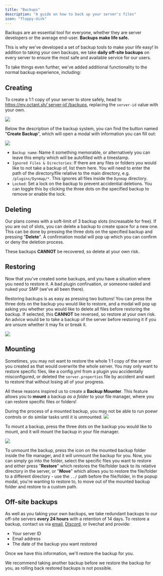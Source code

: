 ```yaml
---
title: "Backups"
description: "A guide on how to back up your server's files"
icon: "floppy-disk"
---
```


Backups are an essential tool for everyone, whether they are server developers or the average end-user. **Backups make life safe.**

This is why we've developed a set of backup tools to make your life easy! In addition to taking your own backups, we take **daily off-site backups** on every server to ensure the most safe and available service for our users.

To take things even further, we've added additional functionality to the normal backup experience, including:

## Creating

To create a 1:1 copy of your server to store safely, head to https://my.octant.sh/`server-id`/backups, replacing the `server-id` value with your own.

<Frame>
    <img src="https://i.imgur.com/hpeikxd.jpeg" />
</Frame>

Below the description of the backup system, you can find the button named "**Create Backup**", which will open a modal with information you can fill out:

<Frame>
    <img src="https://i.imgur.com/hpeikxd.jpeg" />
</Frame>

- `Backup name`: Name it something memorable, or alternatively you can leave this empty which will be autofilled with a timestamp.
- `Ignored Files & Directories`: If there are any files or folders you would like to not take a backup of, list them here. You will need to enter the path of the directory/file relative to the main directory, e.g. `/plugins/Dynmap/*`. This ignores all files inside the `Dynmap` directory.
- `Locked`: Set a lock on the backup to prevent accidential deletions. You can toggle this by clicking the three dots on the specified backup to remove or enable the lock.

## Deleting

Our plans comes with a soft-limit of 3 backup slots (increasable for free). If you are out of slots, you can delete a backup to create space for a new one. This can be done by pressing the three dots on the specified backup and pressing "**Delete**". A confirmation modal will pop up which you can confirm or deny the deletion process.

<Warning>These backups **CANNOT** be recovered, so delete at your own risk.</Warning>

## Restoring

Now that you've created some backups, and you have a situation where you need to restore it. A bad plugin confiruation, or someone raided and nuked your SMP (we've all been there).

Restoring backups is as easy as pressing two buttons! You can press the three dots on the backup you would like to restore, and a modal will pop up asking you whether you would like to delete all files before restoring the backup. If selected, this **CANNOT** be reversed, so restore at your own risk. An advice would be to take a backup of the server before restoring it if you are unsure whether it may fix or break it.

<Frame>
    <img src="https://i.imgur.com/hpeikxd.jpeg" />
</frame>

## Mounting

Sometimes, you may not want to restore the whole 1:1 copy of the server you created as that would overwrite the whole server. You may only want to restore specific files, like a config.yml from a plugin you accidentally misconfigured, or deleted the `server.properties` file by accident and want to restore that without losing all of your progress.

All these reasons inspired us to create a **Backup Mounter**. This feature allows you to **mount** a backup _as a folder_ to your file manager, where you can restore specific files or folders!

<Warning>
    During the process of a mounted backup, you may not be able to run poewr controls or do similar tasks until it is unmounted.
</Warning>

<Frame>
    <img src="https://i.imgur.com/hpeikxd.jpeg" />
</Frame>

To mount a backup, press the three dots on the backup you would like to mount, and it will mount the backup in your file manager.

<Frame>
    <img src="https://i.imgur.com/hpeikxd.jpeg" />
</Frame>

To unmount the backup, press the icon on the mounted backup folder inside the
file manager, and it will unmount the backup for you. Now, you can simply go
into the folder, select the specific files you want to restore and either press
"**Restore**" which restores the file/folder back to its relative directory in the
server, or "**Move**" which allows you to restore the file/folder to a different
directory - use the `../` path before the file/folder, in the popup modal,
you're wanting to restore to, to move out of the mounted backup folder and
restore to a custom path.

## Off-site backups

As well as you taking your own backups, we take redundant backups to our
off-site servers **every 24 hours** with a retention of 14 days. To restore a backup, 
contact us via [email](mailto:support@octant.sh), [Discord](https://discord.gg/compute), or livechat and provide:

- Your server ID
- Email address
- The date of the backup you want restored

Once we have this information, we'll restore the backup for you.

<Warning>
  We recommend taking another backup before we restore the backup for you, as
  rolling back restored backups is not possible.
</Warning>
